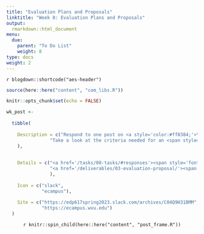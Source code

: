 ```yaml
---
title: "Evaluation Plans and Proposals"
linktitle: "Week 8: Evaluation Plans and Proposals"
output:
  rmarkdown::html_document
menu:
  due:
    parent: "To Do List"
    weight: 8
type: docs
weight: 2
---
```


`r blogdown::shortcode("aes-header")`

```r
source(here::here("content", "com_libs.R"))
```

```r
knitr::opts_chunk$set(echo = FALSE)
```

```r

wk_post <- 
  
  tibble(
    
    Description = c("Respond to one post on <a style='color:#ff8384;'>\\ #wk7-kec-and-tde</a> based on the readings",
                "Take a look at the criteria needed for an <span style='color:#52bf90; font-weight:bold;'>Evaluation Proposal</span> due at the <i><b>end of week 8</b></i>"
    ),
    
    
    Details = c("<a href='/tasks/08-tasks/#responses'><span style='font-size: 25px; color: #89cff0;'><i class='fas fa-info-circle'></i></span></a>",
                "<a href='/deliverables/03-evaluation-proposal/'><span style='font-size: 25px; color: #89cff0;'><i class='fas fa-info-circle'></i></span></a>"
                ),
    
    Icon = c("slack",
             "ecampus"),
    
    Site = c("https://edp617spring2023.slack.com/archives/C04Q9H31BMM",
             "https://ecampus.wvu.edu")
  )
```

<center>
`r knitr::spin_child(here::here("content", "post_frame.R"))`
</center>
